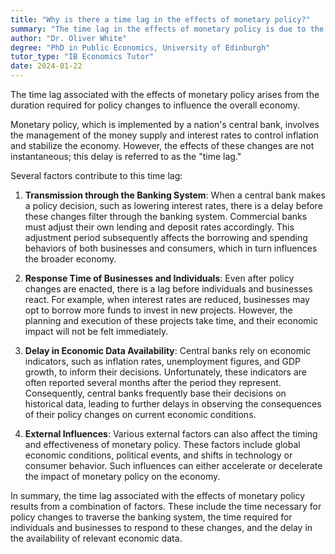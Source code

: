 ```yaml
---
title: "Why is there a time lag in the effects of monetary policy?"
summary: "The time lag in the effects of monetary policy is due to the time it takes for policy changes to impact the economy."
author: "Dr. Oliver White"
degree: "PhD in Public Economics, University of Edinburgh"
tutor_type: "IB Economics Tutor"
date: 2024-01-22
---
```


The time lag associated with the effects of monetary policy arises from the duration required for policy changes to influence the overall economy.

Monetary policy, which is implemented by a nation's central bank, involves the management of the money supply and interest rates to control inflation and stabilize the economy. However, the effects of these changes are not instantaneous; this delay is referred to as the "time lag."

Several factors contribute to this time lag:

1. **Transmission through the Banking System**: When a central bank makes a policy decision, such as lowering interest rates, there is a delay before these changes filter through the banking system. Commercial banks must adjust their own lending and deposit rates accordingly. This adjustment period subsequently affects the borrowing and spending behaviors of both businesses and consumers, which in turn influences the broader economy.

2. **Response Time of Businesses and Individuals**: Even after policy changes are enacted, there is a lag before individuals and businesses react. For example, when interest rates are reduced, businesses may opt to borrow more funds to invest in new projects. However, the planning and execution of these projects take time, and their economic impact will not be felt immediately.

3. **Delay in Economic Data Availability**: Central banks rely on economic indicators, such as inflation rates, unemployment figures, and GDP growth, to inform their decisions. Unfortunately, these indicators are often reported several months after the period they represent. Consequently, central banks frequently base their decisions on historical data, leading to further delays in observing the consequences of their policy changes on current economic conditions.

4. **External Influences**: Various external factors can also affect the timing and effectiveness of monetary policy. These factors include global economic conditions, political events, and shifts in technology or consumer behavior. Such influences can either accelerate or decelerate the impact of monetary policy on the economy.

In summary, the time lag associated with the effects of monetary policy results from a combination of factors. These include the time necessary for policy changes to traverse the banking system, the time required for individuals and businesses to respond to these changes, and the delay in the availability of relevant economic data.
    